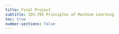 ```yaml
---
title: Final Project
subtitle: IDS:705 Principles of Machine Learning
toc: true
number-sections: false
---
```

